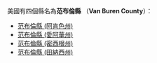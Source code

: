 美國有四個縣名為'''范布倫縣''' （'''Van Buren County'''）：
* [[范布倫縣_(阿肯色州)|范布倫縣 (阿肯色州)]]
* [[范布倫縣_(愛阿華州)|范布倫縣 (愛阿華州)]]
* [[范布倫縣_(密西根州)|范布倫縣 (密西根州)]]
* [[范布倫縣_(田納西州)|范布倫縣 (田納西州)]]
{{disambig|F范布倫縣|Cat=四字县名消歧义}}